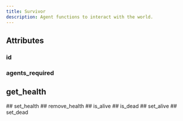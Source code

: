 ```yaml
---
title: Survivor
description: Agent functions to interact with the world.
---
```



## Attributes

### id

<PyAttribute type="int" default="survivor_id" docString="" />

### agents_required

<PyAttribute type="int" default="1" docString="" />


## get_health

<PyFunctionSignature signature="def get_health() -> int" />

<PyFunction docString="None" />
## set_health

<PyFunctionSignature signature="def set_health(health: int) -> None" />

<PyFunction docString="None" />
## remove_health

<PyFunctionSignature signature="def remove_health(remove_energy: int) -> None" />

<PyFunction docString="None" />
## is_alive

<PyFunctionSignature signature="def is_alive() -> bool" />

<PyFunction docString="None" />
## is_dead

<PyFunctionSignature signature="def is_dead() -> bool" />

<PyFunction docString="None" />
## set_alive

<PyFunctionSignature signature="def set_alive() -> None" />

<PyFunction docString="None" />
## set_dead

<PyFunctionSignature signature="def set_dead() -> None" />

<PyFunction docString="None" />
